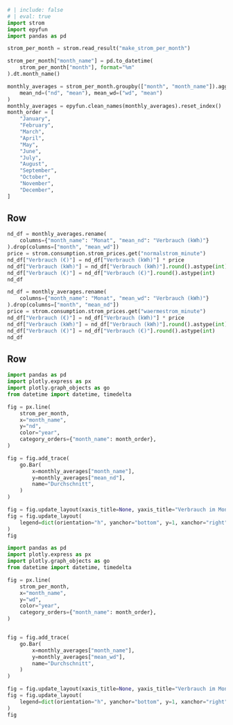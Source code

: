 ```python
# | include: false
# | eval: true
import strom
import epyfun
import pandas as pd

strom_per_month = strom.read_result("make_strom_per_month")

strom_per_month["month_name"] = pd.to_datetime(
    strom_per_month["month"], format="%m"
).dt.month_name()

monthly_averages = strom_per_month.groupby(["month", "month_name"]).agg(
    mean_nd=("nd", "mean"), mean_wd=("wd", "mean")
)
monthly_averages = epyfun.clean_names(monthly_averages).reset_index()
month_order = [
    "January",
    "February",
    "March",
    "April",
    "May",
    "June",
    "July",
    "August",
    "September",
    "October",
    "November",
    "December",
]
```

## Row

```python
nd_df = monthly_averages.rename(
    columns={"month_name": "Monat", "mean_nd": "Verbrauch (kWh)"}
).drop(columns=["month", "mean_wd"])
price = strom.consumption.strom_prices.get("normalstrom_minute")
nd_df["Verbrauch (€)"] = nd_df["Verbrauch (kWh)"] * price
nd_df["Verbrauch (kWh)"] = nd_df["Verbrauch (kWh)"].round().astype(int)
nd_df["Verbrauch (€)"] = nd_df["Verbrauch (€)"].round().astype(int)
nd_df
```

```python
nd_df = monthly_averages.rename(
    columns={"month_name": "Monat", "mean_wd": "Verbrauch (kWh)"}
).drop(columns=["month", "mean_nd"])
price = strom.consumption.strom_prices.get("waermestrom_minute")
nd_df["Verbrauch (€)"] = nd_df["Verbrauch (kWh)"] * price
nd_df["Verbrauch (kWh)"] = nd_df["Verbrauch (kWh)"].round().astype(int)
nd_df["Verbrauch (€)"] = nd_df["Verbrauch (€)"].round().astype(int)
nd_df
```


## Row

```python
import pandas as pd
import plotly.express as px
import plotly.graph_objects as go
from datetime import datetime, timedelta

fig = px.line(
    strom_per_month,
    x="month_name",
    y="nd",
    color="year",
    category_orders={"month_name": month_order},
)

fig = fig.add_trace(
    go.Bar(
        x=monthly_averages["month_name"],
        y=monthly_averages["mean_nd"],
        name="Durchschnitt",
    )
)

fig = fig.update_layout(xaxis_title=None, yaxis_title="Verbrauch im Monat (kWh)")
fig = fig.update_layout(
    legend=dict(orientation="h", yanchor="bottom", y=1, xanchor="right", x=0.75)
)
fig
```


```python
import pandas as pd
import plotly.express as px
import plotly.graph_objects as go
from datetime import datetime, timedelta

fig = px.line(
    strom_per_month,
    x="month_name",
    y="wd",
    color="year",
    category_orders={"month_name": month_order},
)


fig = fig.add_trace(
    go.Bar(
        x=monthly_averages["month_name"],
        y=monthly_averages["mean_wd"],
        name="Durchschnitt",
    )
)

fig = fig.update_layout(xaxis_title=None, yaxis_title="Verbrauch im Monat (kWh)")
fig = fig.update_layout(
    legend=dict(orientation="h", yanchor="bottom", y=1, xanchor="right", x=0.75)
)
fig
```

